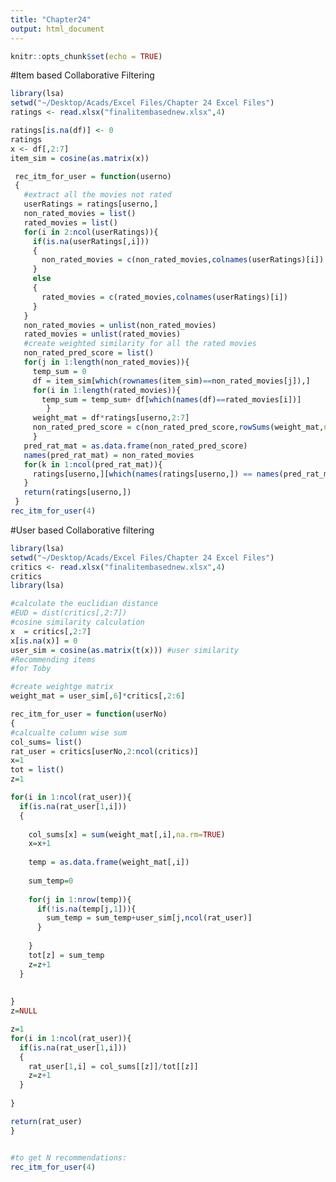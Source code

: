 ```yaml
---
title: "Chapter24"
output: html_document
---
```


```r
knitr::opts_chunk$set(echo = TRUE)
```


#Item based Collaborative Filtering
```r
library(lsa)
setwd("~/Desktop/Acads/Excel Files/Chapter 24 Excel Files")
ratings <- read.xlsx("finalitembasednew.xlsx",4)

ratings[is.na(df)] <- 0
ratings
x <- df[,2:7]
item_sim = cosine(as.matrix(x))

 rec_itm_for_user = function(userno)
 {
   #extract all the movies not rated 
   userRatings = ratings[userno,]
   non_rated_movies = list()
   rated_movies = list()
   for(i in 2:ncol(userRatings)){
     if(is.na(userRatings[,i]))
     {
       non_rated_movies = c(non_rated_movies,colnames(userRatings)[i])
     }
     else
     {
       rated_movies = c(rated_movies,colnames(userRatings)[i])
     }
   }
   non_rated_movies = unlist(non_rated_movies)
   rated_movies = unlist(rated_movies)
   #create weighted similarity for all the rated movies
   non_rated_pred_score = list()
   for(j in 1:length(non_rated_movies)){
     temp_sum = 0
     df = item_sim[which(rownames(item_sim)==non_rated_movies[j]),]
     for(i in 1:length(rated_movies)){
       temp_sum = temp_sum+ df[which(names(df)==rated_movies[i])]
        }
     weight_mat = df*ratings[userno,2:7]
     non_rated_pred_score = c(non_rated_pred_score,rowSums(weight_mat,na.rm=T)/temp_sum)
     }
   pred_rat_mat = as.data.frame(non_rated_pred_score)
   names(pred_rat_mat) = non_rated_movies
   for(k in 1:ncol(pred_rat_mat)){
     ratings[userno,][which(names(ratings[userno,]) == names(pred_rat_mat)[k])] = pred_rat_mat[1,k]
   }
   return(ratings[userno,])
 }
rec_itm_for_user(4)
```

#User based Collaborative filtering

```r
library(lsa)
setwd("~/Desktop/Acads/Excel Files/Chapter 24 Excel Files")
critics <- read.xlsx("finalitembasednew.xlsx",4)
critics
library(lsa)

#calculate the euclidian distance 
#EUD = dist(critics[,2:7])
#cosine similarity calculation
x  = critics[,2:7]
x[is.na(x)] = 0
user_sim = cosine(as.matrix(t(x))) #user similarity
#Recommending items
#for Toby

#create weightge matrix
weight_mat = user_sim[,6]*critics[,2:6]

rec_itm_for_user = function(userNo)
{
#calcualte column wise sum
col_sums= list()
rat_user = critics[userNo,2:ncol(critics)]
x=1
tot = list()
z=1

for(i in 1:ncol(rat_user)){
  if(is.na(rat_user[1,i]))
  {
    
    col_sums[x] = sum(weight_mat[,i],na.rm=TRUE)
    x=x+1
    
    temp = as.data.frame(weight_mat[,i])
    
    sum_temp=0
    
    for(j in 1:nrow(temp)){
      if(!is.na(temp[j,1])){
        sum_temp = sum_temp+user_sim[j,ncol(rat_user)]
      }
      
    }
    tot[z] = sum_temp
    z=z+1
  } 
  
  
}
z=NULL

z=1
for(i in 1:ncol(rat_user)){
  if(is.na(rat_user[1,i]))
  {
    rat_user[1,i] = col_sums[[z]]/tot[[z]]
    z=z+1
  }
  
}

return(rat_user)
}


#to get N recommendations:
rec_itm_for_user(4) 
```